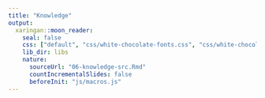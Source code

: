 ```yaml
---
title: "Knowledge"
output:
  xaringan::moon_reader:
    seal: false
    css: ["default", "css/white-chocolate-fonts.css", "css/white-chocolate.css"]
    lib_dir: libs
    nature:
      sourceUrl: "06-knowledge-src.Rmd"
      countIncrementalSlides: false
      beforeInit: "js/macros.js" 
--- 
```


